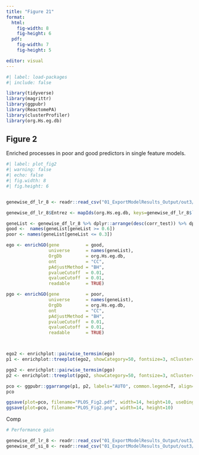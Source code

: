 ```yaml
---
title: "Figure 21"
format: 
  html:
    fig-width: 8
    fig-height: 6
  pdf:
    fig-width: 7
    fig-height: 5

editor: visual
---
```


```r
#| label: load-packages
#| include: false

library(tidyverse)
library(magrittr)
library(ggpubr)
library(ReactomePA)
library(clusterProfiler)
library(org.Hs.eg.db)

```

## Figure 2

Enriched processes in poor and good predictors in single feature models.

```r
#| label: plot_fig2
#| warning: false
#| echo: false
#| fig.width: 8
#| fig.height: 6


genewise_df_lr_8 <- readr::read_csv("01_ExportModelResults_Output/out3/01_ExportModelResults_tumor8_elastic_single.csv")

genewise_df_lr_8$Entrez <- mapIds(org.Hs.eg.db, keys=genewise_df_lr_8$`...1`, keytype="SYMBOL", column="ENTREZID")

geneList <- genewise_df_lr_8 %>% dplyr::arrange(desc(corr_test)) %>% dplyr::pull(corr_test, name=Entrez) 
good <-  names(geneList[geneList >= 0.6])
poor <- names(geneList[geneList <= 0.3])

ego <- enrichGO(gene          = good,
                universe      = names(geneList),
                OrgDb         = org.Hs.eg.db,
                ont           = "CC",
                pAdjustMethod = "BH",
                pvalueCutoff  = 0.01,
                qvalueCutoff  = 0.01,
                readable      = TRUE)

pgo <- enrichGO(gene          = poor,
                universe      = names(geneList),
                OrgDb         = org.Hs.eg.db,
                ont           = "CC",
                pAdjustMethod = "BH",
                pvalueCutoff  = 0.01,
                qvalueCutoff  = 0.01,
                readable      = TRUE)



ego2 <- enrichplot::pairwise_termsim(ego)
p1 <- enrichplot::treeplot(ego2, showCategory=50, fontsize=3, nCluster=9, offset=1.7, offset_tiplab=2.2, label_format = 15, cex_category=0.5) + theme(aspect.ratio=1.2, legend.position="bottom")

pgo2 <- enrichplot::pairwise_termsim(pgo)
p2 <- enrichplot::treeplot(pgo2, showCategory=50, fontsize=3, nCluster=9, offset=1.7, offset_tiplab=2, label_format = 15, cex_category=0.5)  + theme(aspect.ratio=1.2, legend.position="bottom")

pco <- ggpubr::ggarrange(p1, p2, labels="AUTO", common.legend=T, align="hv")
pco

ggsave(plot=pco, filename="PLOS_Fig2.pdf", width=14, height=10, useDingbats=F)
ggsave(plot=pco, filename="PLOS_Fig2.png", width=14, height=10)


```


Comp
```r
# Performance gain

genewise_df_lr_8 <- readr::read_csv("01_ExportModelResults_Output/out3/01_ExportModelResults_tumor8_elastic_corum.csv")
genewise_df_si_8 <- readr::read_csv("01_ExportModelResults_Output/out3/01_ExportModelResults_tumor8_elastic_single.csv")


```

